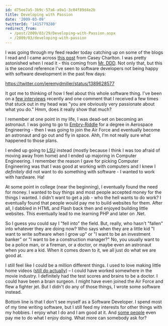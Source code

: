 ```yaml
---
id: d75ee7a5-3b9c-57a6-a9a1-3c04f89d4e2b
title: Developing with Passion
date: '2009-03-09'
twitterId: '1415779280'
redirect_from:
  - /post/2009/03/29/Developing-with-Passion.aspx
  - /2009/03/developing-with-passion
---
```


I was going through my feed reader today catching up on some of the blogs I read and I came across [this post](http://devlicio.us/blogs/casey/archive/2009/03/29/job-satisfaction-and-making-the-world-a-better-place.aspx) from Casey Charlton. I was pretty astonished when I read it - this coming from [Mr. DDD](http://dddstepbystep.com/). Not only that, but this is the second reference I've seen to software developers not being happy with software development in the past few days:

https://twitter.com/jeremydmiller/status/1389628577

It got me to thinking of how I feel about this whole software thing. I've been on a [few interviews](/its-tough-times-out-there) recently and one comment that I received a few times that stuck out in my head was "you are obviously very passionate about what you do." Hmm, does it really show that much?

I remember at one point in my life, I was dead-set on becoming an astronaut. I was going to go to [Embry-Riddle](http://www.erau.edu/) for a degree in Aerospace Engineering - then I was going to join the Air Force and eventually become an astronaut and go out and fly in space. Ahh, I'm not really sure what happened to those plans.

I ended up going to [LSU](http://www.lsu.edu/) instead (mostly because I think I was too afraid of moving away from home) and I ended up majoring in Computer Engineering. I remember the reason I gave for picking Computer Engineering was that I was good at working with computers and I knew I _definitely_ did not want to do something with software - I wanted to work with hardware. Ha!

At some point in college (near the beginning), I eventually found the need for money. I wanted to buy things and most people accepted money for the things I wanted. I didn't want to get a job - who the hell wants to do work? I eventually found that people would pay me to build websites for them. After all, I dabbled in HTML and Flash back then and enjoyed building little websites. This eventually lead to me learning PHP and later on .Net.

So I guess you could say I "fell into" the field. But, really, who hasn't "fallen" into whatever they are doing now? Who says when they are a little kid "I want to write software when I grow up" or "I want to be an investment banker" or "I want to be a construction manager?" No, you usually want to be a police man, or a fireman, or a doctor, or maybe even an astronaut when you are a kid. When it comes down to it, we all just do what we are good at.

I still feel like I could be a million different things. I used to love making little home videos ([still do actually](http://vimeo.com/user675031)) &ndash; I could have worked somewhere in the movie industry. I definitely had the test scores and brains to be a doctor. I could have been a brain surgeon. I might have even joined the Air Force and flew a fighter jet. But I didn't do any of those things, I wrote some software instead.

Bottom line is that I don't see myself as a Software Developer. I spend most of my time writing software, but I still feed my interests for other things with my hobbies. I enjoy what I do and I am good at it. And [some people](http://www.archoninfosys.com/) even pay me to do what I enjoy doing. What more can somebody ask for?